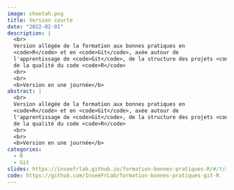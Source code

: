 ```yaml
---
image: cheetah.png
title: Version courte
date: "2022-02-01"
description: |
  <br>
  Version allégée de la formation aux bonnes pratiques en
  <code>R</code> et en <code>Git</code>, axée autour de
  l'apprentissage de <code>Git</code>, de la structure des projets <code>R</code> et
  de la qualité du code <code>R</code>
  <br>
  <br>
  <b>Version en une journée</b> 
abstract: |
  <br>
  Version allégée de la formation aux bonnes pratiques en
  <code>R</code> et en <code>Git</code>, axée autour de
  l'apprentissage de <code>Git</code>, de la structure des projets <code>R</code> et
  de la qualité du code <code>R</code>
  <br>
  <br>
  <b>Version en une journée</b>
categories:
  - R
  - Git
slides: https://inseefrlab.github.io/formation-bonnes-pratiques-R/#/title-slide
code: https://github.com/InseeFrLab/formation-bonnes-pratiques-git-R
---
```

